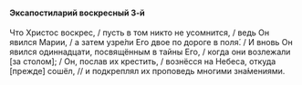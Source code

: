 #### Эксапостиларий воскресный 3-й

Что Христос воскрес, / пусть в том никто не усомнится, / ведь Он явился Марии, / а затем узре́ли Его двое по дороге в поля́. / И вновь Он явился одиннадцати, посвящённым в тайны Его, / когда они возлежали <R>[</R>за столом<R>]</R>; / Он, послав их крестить, / вознёсся на Небеса, откуда <R>[</R>прежде<R>]</R> сошёл, // и подкреплял их проповедь многими зна́мениями.
